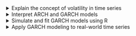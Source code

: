 <details>

<summary>Explain the concept of volatility in time series</summary>

-   Define volatility and its importance in financial and climate time series
-   Identify patterns of volatility in time series plots

</details>

<details>

<summary>Interpret ARCH and GARCH models</summary>

-   Define ARCH models and their extensions, including GARCH models
-   Understand the role of ARCH/GARCH models in capturing time-varying volatility

</details>

<details>

<summary>Simulate and fit GARCH models using R</summary>

-   Simulate GARCH processes using R
-   Fit GARCH models to time series data using R
-   Interpret the R output for GARCH models, including coefficients and model diagnostics

</details>

<details>

<summary>Apply GARCH modeling to real-world time series</summary>

-   Use GARCH models to analyze volatility in financial time series
-   Apply GARCH models to climate time series to understand changing variability
-   Incorporate GARCH models into forecasts and simulations for improved accuracy

</details>